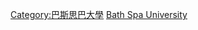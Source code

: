 {{Cat main|巴斯思巴大學}}

[[Category:巴斯思巴大學|Category:巴斯思巴大學]]
[[Category:英格蘭各大學或學院校友|Bath Spa University]]